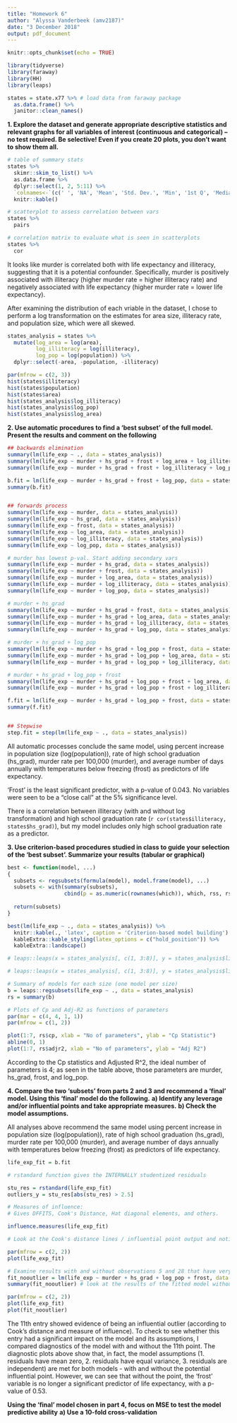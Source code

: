 ```yaml
---
title: "Homework 6"
author: "Alyssa Vanderbeek (amv2187)"
date: "3 December 2018"
output: pdf_document
---
```


```r
knitr::opts_chunk$set(echo = TRUE)

library(tidyverse)
library(faraway)
library(HH)
library(leaps)
```

```r
states = state.x77 %>% # load data from faraway package
  as.data.frame() %>%
  janitor::clean_names()
```

**1. Explore the dataset and generate appropriate descriptive statistics and relevant graphs for all variables of interest (continuous and categorical) – no test required. Be selective! Even if you create 20 plots, you don’t want to show them all.**

```r

# table of summary stats
states %>%
  skimr::skim_to_list() %>%
  as.data.frame %>%
  dplyr::select(1, 2, 5:11) %>%
  `colnames<-`(c(' ', 'NA', 'Mean', 'Std. Dev.', 'Min', '1st Q', 'Median', '3rd Q', 'Max')) %>%
  knitr::kable()

# scatterplot to assess correlation between vars
states %>%
  pairs

# correlation matrix to evaluate what is seen in scatterplots
states %>%
  cor
```

It looks like murder is correlated both with life expectancy and illiteracy, suggesting that it is a potential confounder. Specifically, murder is positively associated with illiteracy (higher murder rate = higher illiteracy rate) and negatively associated with life expectancy (higher murder rate = lower life expectancy).

After examining the distribution of each vriable in the dataset, I chose to perform a log transformation on the estimates for area size, illiteracy rate, and population size, which were all skewed. 

```r
states_analysis = states %>%
  mutate(log_area = log(area),
         log_illiteracy = log(illiteracy),
         log_pop = log(population)) %>%
  dplyr::select(-area, -population, -illiteracy)

par(mfrow = c(2, 3))
hist(states$illiteracy)
hist(states$population)
hist(states$area)
hist(states_analysis$log_illiteracy)
hist(states_analysis$log_pop)
hist(states_analysis$log_area)

```


**2. Use automatic procedures to find a ‘best subset’ of the full model. Present the results and comment on the following**

```r
## backwards elimination
summary(lm(life_exp ~ ., data = states_analysis))
summary(lm(life_exp ~ murder + hs_grad + frost + log_area + log_illiteracy + log_pop, data = states_analysis))
summary(lm(life_exp ~ murder + hs_grad + frost + log_illiteracy + log_pop, data = states_analysis))

b.fit = lm(life_exp ~ murder + hs_grad + frost + log_pop, data = states_analysis)
summary(b.fit)


## forwards process
summary(lm(life_exp ~ murder, data = states_analysis))
summary(lm(life_exp ~ hs_grad, data = states_analysis))
summary(lm(life_exp ~ frost, data = states_analysis))
summary(lm(life_exp ~ log_area, data = states_analysis))
summary(lm(life_exp ~ log_illiteracy, data = states_analysis))
summary(lm(life_exp ~ log_pop, data = states_analysis))

# murder has lowest p-val. Start adding secondary vars
summary(lm(life_exp ~ murder + hs_grad, data = states_analysis))
summary(lm(life_exp ~ murder + frost, data = states_analysis))
summary(lm(life_exp ~ murder + log_area, data = states_analysis))
summary(lm(life_exp ~ murder + log_illiteracy, data = states_analysis))
summary(lm(life_exp ~ murder + log_pop, data = states_analysis))

# murder + hs_grad
summary(lm(life_exp ~ murder + hs_grad + frost, data = states_analysis))
summary(lm(life_exp ~ murder + hs_grad + log_area, data = states_analysis))
summary(lm(life_exp ~ murder + hs_grad + log_illiteracy, data = states_analysis))
summary(lm(life_exp ~ murder + hs_grad + log_pop, data = states_analysis))

# murder + hs_grad + log_pop
summary(lm(life_exp ~ murder + hs_grad + log_pop + frost, data = states_analysis))
summary(lm(life_exp ~ murder + hs_grad + log_pop + log_area, data = states_analysis))
summary(lm(life_exp ~ murder + hs_grad + log_pop + log_illiteracy, data = states_analysis))

# murder + hs_grad + log_pop + frost
summary(lm(life_exp ~ murder + hs_grad + log_pop + frost + log_area, data = states_analysis))
summary(lm(life_exp ~ murder + hs_grad + log_pop + frost + log_illiteracy, data = states_analysis))

f.fit = lm(life_exp ~ murder + hs_grad + log_pop + frost, data = states_analysis)
summary(f.fit)


## Stepwise
step.fit = step(lm(life_exp ~ ., data = states_analysis))

```

All automatic processes conclude the same model, using percent increase in population size (log(population)), rate of high school graduation (hs_grad), murder rate per 100,000 (murder), and average number of days annually with temperatures below freezing (frost) as predictors of life expectancy. 

'Frost' is the least significant predictor, with a p-value of 0.043. No variables were seen to be a "close call" at the 5% significance level.

There is a correlation between illiteracy (with and without log transformation) and high school graduation rate (`r cor(states$illiteracy, states$hs_grad)`), but my model includes only high school graduation rate as a predictor.

**3. Use criterion-based procedures studied in class to guide your selection of the ‘best subset’. Summarize your results (tabular or graphical)**

```r
best <- function(model, ...) 
{
  subsets <- regsubsets(formula(model), model.frame(model), ...)
  subsets <- with(summary(subsets),
                  cbind(p = as.numeric(rownames(which)), which, rss, rsq, adjr2, cp, bic))
  
  return(subsets)
} 

best(lm(life_exp ~ ., data = states_analysis)) %>%
  knitr::kable(., 'latex', caption = 'Criterion-based model building') %>%
  kableExtra::kable_styling(latex_options = c("hold_position")) %>%
  kableExtra::landscape()

# leaps::leaps(x = states_analysis[, c(1, 3:8)], y = states_analysis$life_exp, nbest = 2, method = "Cp")

# leaps::leaps(x = states_analysis[, c(1, 3:8)], y = states_analysis$life_exp, nbest = 2, method = "adjr2")

# Summary of models for each size (one model per size)
b = leaps::regsubsets(life_exp ~ ., data = states_analysis)
rs = summary(b)

# Plots of Cp and Adj-R2 as functions of parameters
par(mar = c(4, 4, 1, 1))
par(mfrow = c(1, 2))

plot(1:7, rs$cp, xlab = "No of parameters", ylab = "Cp Statistic")
abline(0, 1)
plot(1:7, rs$adjr2, xlab = "No of parameters", ylab = "Adj R2")

```

According to the Cp statistics and Adjusted R^2, the ideal number of parameters is 4; as seen in the table above, those parameters are murder, hs_grad, frost, and log_pop.


**4. Compare the two ‘subsets’ from parts 2 and 3 and recommend a ‘final’ model. Using this ‘final’ model do the following.**
**a) Identify any leverage and/or influential points and take appropriate measures.**
**b) Check the model assumptions. **

All analyses above recommend the same model using percent increase in population size (log(population)), rate of high school graduation (hs_grad), murder rate per 100,000 (murder), and average number of days annually with temperatures below freezing (frost) as predictors of life expectancy.

```r
life_exp_fit = b.fit

# rstandard function gives the INTERNALLY studentized residuals 

stu_res = rstandard(life_exp_fit)
outliers_y = stu_res[abs(stu_res) > 2.5]

# Measures of influence:
# Gives DFFITS, Cook's Distance, Hat diagonal elements, and others.

influence.measures(life_exp_fit)

# Look at the Cook's distance lines / influential point output and notice obs 11 as potential Y outlier / influential point

par(mfrow = c(2, 2))
plot(life_exp_fit)

# Examine results with and without observations 5 and 28 that have very high survivals (>2000)
fit_nooutlier = lm(life_exp ~ murder + hs_grad + log_pop + frost, data = states_analysis[-11, ])
summary(fit_nooutlier) # look at the results of the fitted model without the influential point

par(mfrow = c(2, 2))
plot(life_exp_fit)
plot(fit_nooutlier)

```

The 11th entry showed evidence of being an influential outlier (according to Cook's distance and measure of influence). To check to see whether this entry had a significant impact on the model and its assumptions, I compared diagnostics of the model with and without the 11th point. The diagnostic plots above show that, in fact, the model assumptions (1. residuals have mean zero, 2. residuals have equal variance, 3. residuals are independent) are met for both models - with and without the potential influential point. However, we can see that without the point, the 'frost' variable is no longer a significant predictor of life expectancy, with a p-value of 0.53. 


**Using the ‘final’ model chosen in part 4, focus on MSE to test the model predictive ability**
**a) Use a 10-fold cross-validation**

```r

```

